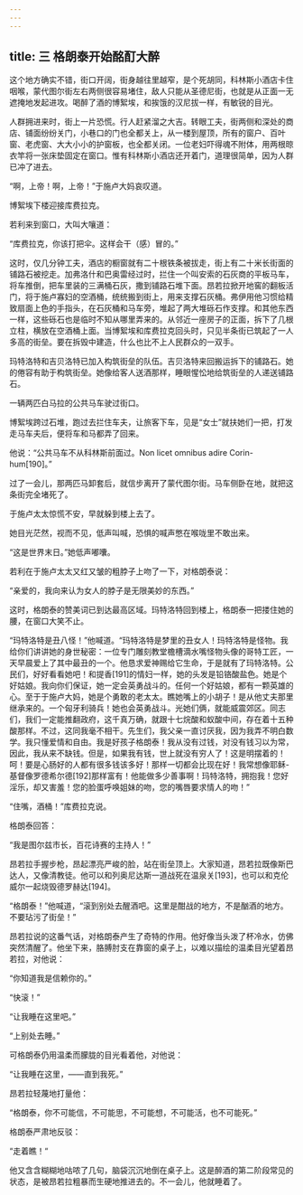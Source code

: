 ```yaml
---
---
---
```

title: 三 格朗泰开始酩酊大醉
---




这个地方确实不错，街口开阔，街身越往里越窄，是个死胡同，科林斯小酒店卡住咽喉，蒙代图尔街左右两侧很容易堵住，敌人只能从圣德尼街，也就是从正面一无遮掩地发起进攻。喝醉了酒的博絮埃，和挨饿的汉尼拔一样，有敏锐的目光。

人群拥进来时，街上一片恐慌。行人赶紧溜之大吉。转眼工夫，街两侧和深处的商店、铺面纷纷关门，小巷口的门也全都关上，从一楼到屋顶，所有的窗户、百叶窗、老虎窗、大大小小的护窗板，也全都关闭。一位老妇吓得魂不附体，用两根晾衣竿将一张床垫固定在窗口。惟有科林斯小酒店还开着门，道理很简单，因为人群已冲了进去。

“啊，上帝！啊，上帝！”于施卢大妈哀叹道。

博絮埃下楼迎接库费拉克。

若利来到窗口，大叫大嚷道：

“库费拉克，你该打把伞。这样会干（感）冒的。”

这时，仅几分钟工夫，酒店的橱窗就有二十根铁条被拔走，街上有二十米长街面的铺路石被挖走。加弗洛什和巴奥雷经过时，拦住一个叫安索的石灰商的平板马车，将车推倒，把车里装的三满桶石灰，撒到铺路石堆下面。昂若拉掀开地窖的翻板活门，将于施卢寡妇的空酒桶，统统搬到街上，用来支撑石灰桶。弗伊用他习惯给精致扇面上色的手指头，在石灰桶和马车旁，堆起了两大堆砾石作支撑。和其他东西一样，这些砾石也是临时不知从哪里弄来的。从邻近一座房子的正面，拆下了几根立柱，横放在空酒桶上面。当博絮埃和库费拉克回头时，只见半条街已筑起了一人多高的街垒。要在拆毁中建造，什么也比不上人民群众的一双手。

玛特洛特和吉贝洛特已加入构筑街垒的队伍。吉贝洛特来回搬运拆下的铺路石。她的倦容有助于构筑街垒。她像给客人送酒那样，睡眼惺忪地给筑街垒的人递送铺路石。

一辆两匹白马拉的公共马车驶过街口。

博絮埃跨过石堆，跑过去拦住车夫，让旅客下车，见是“女士”就扶她们一把，打发走马车夫后，便将车和马都弄了回来。

他说：“公共马车不从科林斯前面过。Non licet omnibus adire Corin-hum[190]。”

过了一会儿，那两匹马卸套后，就信步离开了蒙代图尔街。马车侧卧在地，就把这条街完全堵死了。

于施卢太太惊慌不安，早就躲到楼上去了。

她目光茫然，视而不见，低声叫喊，恐惧的喊声憋在喉咙里不敢出来。

“这是世界末日。”她低声嘟囔。

若利在于施卢太太又红又皱的粗脖子上吻了一下，对格朗泰说：

“亲爱的，我向来认为女人的脖子是无限美妙的东西。”

这时，格朗泰的赞美词已到达最高区域。玛特洛特回到楼上，格朗泰一把搂住她的腰，在窗口大笑不止。

“玛特洛特是丑八怪！”他喊道。“玛特洛特是梦里的丑女人！玛特洛特是怪物。我给你们讲讲她的身世秘密：一位专门雕刻教堂檐槽滴水嘴怪物头像的哥特工匠，一天早晨爱上了其中最丑的一个。他恳求爱神赐给它生命，于是就有了玛特洛特。公民们，好好看看她吧！和提香[191]的情妇一样，她的头发是铅铬酸盐色。她是个好姑娘。我向你们保证，她一定会英勇战斗的。任何一个好姑娘，都有一颗英雄的心。至于于施卢大妈，她是个勇敢的老太太。瞧她嘴上的小胡子！是从他丈夫那里继承来的。一个匈牙利骑兵！她也会英勇战斗。光她们俩，就能威震郊区。同志们，我们一定能推翻政府，这千真万确，就跟十七烷酸和蚁酸中间，存在着十五种酸那样。不过，这同我毫不相干。先生们，我父亲一直讨厌我，因为我弄不明白数学。我只懂爱情和自由。我是好孩子格朗泰！我从没有过钱，对没有钱习以为常，因此，我从来不缺钱。但是，如果我有钱，世上就没有穷人了！这是明摆着的！呵！要是心肠好的人都有很多钱该多好！那样一切都会比现在好！我常想像耶稣-基督像罗德希尔德[192]那样富有！他能做多少善事啊！玛特洛特，拥抱我！您好淫乐，却又害羞！您的脸蛋呼唤姐妹的吻，您的嘴唇要求情人的吻！”

“住嘴，酒桶！”库费拉克说。

格朗泰回答：

“我是图尔兹市长，百花诗赛的主持人！”

昂若拉手握步枪，昂起漂亮严峻的脸，站在街垒顶上。大家知道，昂若拉既像斯巴达人，又像清教徒。他可以和列奥尼达斯一道战死在温泉关[193]，也可以和克伦威尔一起烧毁德罗赫达[194]。

“格朗泰！”他喊道，“滚到别处去醒酒吧。这里是酣战的地方，不是酗酒的地方。不要玷污了街垒！”

昂若拉说的这番气话，对格朗泰产生了奇特的作用。他好像当头泼了杯冷水，仿佛突然清醒了。他坐下来，胳膊肘支在靠窗的桌子上，以难以描绘的温柔目光望着昂若拉，对他说：

“你知道我是信赖你的。”

“快滚！”

“让我睡在这里吧。”

“上别处去睡。”

可格朗泰仍用温柔而朦胧的目光看着他，对他说：

“让我睡在这里，——直到我死。”

昂若拉轻蔑地打量他：

“格朗泰，你不可能信，不可能思，不可能想，不可能活，也不可能死。”

格朗泰严肃地反驳：

“走着瞧！“

他又含含糊糊地咕哝了几句，脑袋沉沉地倒在桌子上。这是醉酒的第二阶段常见的状态，是被昂若拉粗暴而生硬地推进去的。不一会儿，他就睡着了。